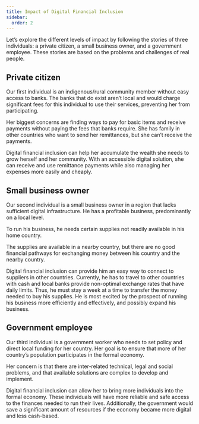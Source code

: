 ```yaml
---
title: Impact of Digital Financial Inclusion
sidebar:
  order: 2
---
```



Let’s explore the different levels of impact by following the stories of three individuals: a private citizen, a small business owner, and a government employee. These stories are based on the problems and challenges of real people.

## Private citizen

Our first individual is an indigenous/rural community member without easy access to banks. The banks that do exist aren’t local and would charge significant fees for this individual to use their services, preventing her from participating.

Her biggest concerns are finding ways to pay for basic items and receive payments without paying the fees that banks require. She has family in other countries who want to send her remittances, but she can’t receive the payments.

<Disclosure toggleText="How digital financial inclusion can help" client:load>
  Digital financial inclusion can help her accumulate the wealth she needs to grow herself and her community. With an accessible digital solution, she can receive and use remittance payments while also managing her expenses more easily and cheaply.
</Disclosure>

## Small business owner

Our second individual is a small business owner in a region that lacks sufficient digital infrastructure. He has a profitable business, predominantly on a local level.

To run his business, he needs certain supplies not readily available in his home country.

The supplies are available in a nearby country, but there are no good financial pathways for exchanging money between his country and the nearby country.

<Disclosure toggleText="How digital financial inclusion can help" client:load>
  Digital financial inclusion can provide him an easy way to connect to suppliers in other countries. Currently, he has to travel to other countries with cash and local banks provide non-optimal exchange rates that have daily limits. Thus, he must stay a week at a time to transfer the money needed to buy his supplies. He is most excited by the prospect of running his business more efficiently and effectively, and possibly expand his business.
</Disclosure>

## Government employee

Our third individual is a government worker who needs to set policy and direct local funding for her country. Her goal is to ensure that more of her country’s population participates in the formal economy.

Her concern is that there are inter-related technical, legal and social problems, and that available solutions are complex to develop and implement.

<Disclosure toggleText="How digital financial inclusion can help" client:load>
  Digital financial inclusion can allow her to bring more individuals into the formal economy. These individuals will have more reliable and safe access to the finances needed to run their lives. Additionally, the government would save a significant amount of resources if the economy became more digital and less cash-based.
</Disclosure>

<CompletionTracker postId="impact-of-digital-financial-inclusion" client:only="react" />
